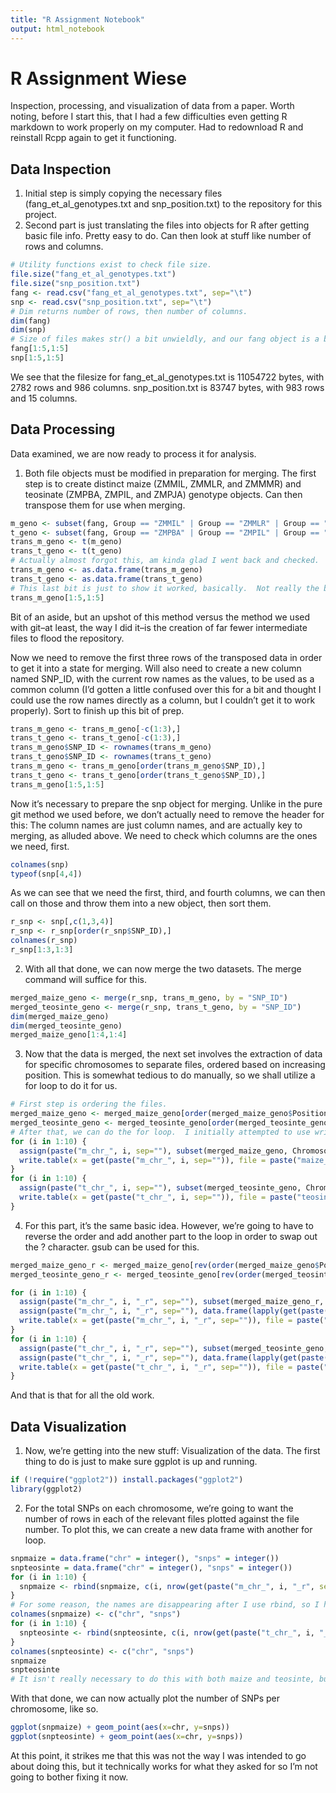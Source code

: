 ```yaml
---
title: "R Assignment Notebook"
output: html_notebook
---
```


# R Assignment Wiese

Inspection, processing, and visualization of data from a paper.  Worth noting, before I start this, that I had a few difficulties even getting R markdown to work properly on my computer.  Had to redownload R and reinstall Rcpp again to get it functioning.


## Data Inspection
1. Initial step is simply copying the necessary files (fang_et_al_genotypes.txt and snp_position.txt) to the repository for this project.
2. Second part is just translating the files into objects for R after getting basic file info.  Pretty easy to do.  Can then look at stuff like number of rows and columns.

```r
# Utility functions exist to check file size.
file.size("fang_et_al_genotypes.txt")
file.size("snp_position.txt")
fang <- read.csv("fang_et_al_genotypes.txt", sep="\t")
snp <- read.csv("snp_position.txt", sep="\t")
# Dim returns number of rows, then number of columns.
dim(fang)
dim(snp)
# Size of files makes str() a bit unwieldly, and our fang object is a bit too much for just looking at the header.  Cutting it down a bit on rows and columns helps some, though, and still gives us a decent general idea.  
fang[1:5,1:5]
snp[1:5,1:5]
```
We see that the filesize for fang_et_al_genotypes.txt is 11054722 bytes, with 2782 rows and 986 columns.  snp_position.txt is 83747 bytes, with 983 rows and 15 columns.

## Data Processing
Data examined, we are now ready to process it for analysis.

1.  Both file objects must be modified in preparation for merging.  The first step is to create distinct maize (ZMMIL, ZMMLR, and ZMMMR) and teosinate (ZMPBA, ZMPIL, and ZMPJA) genotype objects.  Can then transpose them for use when merging.

```r
m_geno <- subset(fang, Group == "ZMMIL" | Group == "ZMMLR" | Group == "ZMMMR")
t_geno <- subset(fang, Group == "ZMPBA" | Group == "ZMPIL" | Group == "ZMPJA")
trans_m_geno <- t(m_geno)
trans_t_geno <- t(t_geno)
# Actually almost forgot this, am kinda glad I went back and checked.  The transposed genotype files apparently aren't treated as data frames, so.
trans_m_geno <- as.data.frame(trans_m_geno)
trans_t_geno <- as.data.frame(trans_t_geno)
# This last bit is just to show it worked, basically.  Not really the best method for doing so, but it's the one I like to use.  Tend to observe different rows/columns this way before calling it good.
trans_m_geno[1:5,1:5]
```
Bit of an aside, but an upshot of this method versus the method we used with git--at least, the way I did it--is the creation of far fewer intermediate files to flood the repository.

Now we need to remove the first three rows of the transposed data in order to get it into a state for merging.  Will also need to create a new column named SNP_ID, with the current row names as the values, to be used as a common column (I'd gotten a little confused over this for a bit and thought I could use the row names directly as a column, but I couldn't get it to work properly).  Sort to finish up this bit of prep.

```r
trans_m_geno <- trans_m_geno[-c(1:3),]
trans_t_geno <- trans_t_geno[-c(1:3),]
trans_m_geno$SNP_ID <- rownames(trans_m_geno)
trans_t_geno$SNP_ID <- rownames(trans_t_geno)
trans_m_geno <- trans_m_geno[order(trans_m_geno$SNP_ID),]
trans_t_geno <- trans_t_geno[order(trans_t_geno$SNP_ID),]
trans_m_geno[1:5,1:5]
```

Now it's necessary to prepare the snp object for merging.  Unlike in the pure git method we used before, we don't actually need to remove the header for this:  The column names are just column names, and are actually key to merging, as alluded above.  We need to check which columns are the ones we need, first.

```r
colnames(snp)
typeof(snp[4,4])
```

As we can see that we need the first, third, and fourth columns, we can then call on those and throw them into a new object, then sort them.

```r
r_snp <- snp[,c(1,3,4)]
r_snp <- r_snp[order(r_snp$SNP_ID),]
colnames(r_snp)
r_snp[1:3,1:3]
```
2.  With all that done, we can now merge the two datasets.  The merge command will suffice for this.

```r
merged_maize_geno <- merge(r_snp, trans_m_geno, by = "SNP_ID")
merged_teosinte_geno <- merge(r_snp, trans_t_geno, by = "SNP_ID")
dim(merged_maize_geno)
dim(merged_teosinte_geno)
merged_maize_geno[1:4,1:4]
```

3.  Now that the data is merged, the next set involves the extraction of data for specific chromosomes to separate files, ordered based on increasing position.  This is somewhat tedious to do manually, so we shall utilize a for loop to do it for us.

```r
# First step is ordering the files.
merged_maize_geno <- merged_maize_geno[order(merged_maize_geno$Position),]
merged_teosinte_geno <- merged_teosinte_geno[order(merged_teosinte_geno$Position),]
# After that, we can do the for loop.  I initially attempted to use write.csv for this, but apparently the separator is hardcoded and I had some issues.  Ended up having to use write.table instead.
for (i in 1:10) {
  assign(paste("m_chr_", i, sep=""), subset(merged_maize_geno, Chromosome == i))
  write.table(x = get(paste("m_chr_", i, sep="")), file = paste("maize_chromosome_", i, ".txt", sep=""), quote = FALSE, sep = "\t")
}
for (i in 1:10) {
  assign(paste("t_chr_", i, sep=""), subset(merged_teosinte_geno, Chromosome == i))
  write.table(x = get(paste("t_chr_", i, sep="")), file = paste("teosinte_chromosome_", i, ".txt", sep=""), quote = FALSE, sep = "\t")
}
```

4.  For this part, it's the same basic idea.  However, we're going to have to reverse the order and add another part to the loop in order to swap out the ? character.  gsub can be used for this.

```r

merged_maize_geno_r <- merged_maize_geno[rev(order(merged_maize_geno$Position)),]
merged_teosinte_geno_r <- merged_teosinte_geno[rev(order(merged_teosinte_geno$Position)),]

for (i in 1:10) {
  assign(paste("m_chr_", i, "_r", sep=""), subset(merged_maize_geno_r, Chromosome == i))
  assign(paste("m_chr_", i, "_r", sep=""), data.frame(lapply(get(paste("m_chr_", i, "_r", sep="")), function(x) {gsub(pattern = "\\?", replacement = "-", x)})))
  write.table(x = get(paste("m_chr_", i, "_r", sep="")), file = paste("maize_chromosome_", i, "_reverse.txt", sep=""), quote = FALSE, sep = "\t")
}
for (i in 1:10) {
  assign(paste("t_chr_", i, "_r", sep=""), subset(merged_teosinte_geno, Chromosome == i))
  assign(paste("t_chr_", i, "_r", sep=""), data.frame(lapply(get(paste("t_chr_", i, "_r", sep="")), function(x) {gsub(pattern = "\\?", replacement = "-", x)})))
  write.table(x = get(paste("t_chr_", i, "_r", sep="")), file = paste("teosinte_chromosome_", i, "_reverse.txt", sep=""), quote = FALSE, sep = "\t")
}
```
And that is that for all the old work.

## Data Visualization

1.  Now, we're getting into the new stuff: Visualization of the data.  The first thing to do is just to make sure ggplot is up and running.

```r
if (!require("ggplot2")) install.packages("ggplot2")
library(ggplot2)
```

2.  For the total SNPs on each chromosome, we're going to want the number of rows in each of the relevant files plotted against the file number.  To plot this, we can create a new data frame with another for loop.

```r
snpmaize = data.frame("chr" = integer(), "snps" = integer())
snpteosinte = data.frame("chr" = integer(), "snps" = integer())
for (i in 1:10) {
  snpmaize <- rbind(snpmaize, c(i, nrow(get(paste("m_chr_", i, "_r", sep="")))))
}
# For some reason, the names are disappearing after I use rbind, so I had to add the colnames bit again.
colnames(snpmaize) <- c("chr", "snps")
for (i in 1:10) {
  snpteosinte <- rbind(snpteosinte, c(i, nrow(get(paste("t_chr_", i, "_r", sep="")))))
}
colnames(snpteosinte) <- c("chr", "snps")
snpmaize
snpteosinte
# It isn't really necessary to do this with both maize and teosinte, but it helps to show everything's working.
```
With that done, we can now actually plot the number of SNPs per chromosome, like so.
```r
ggplot(snpmaize) + geom_point(aes(x=chr, y=snps))
ggplot(snpteosinte) + geom_point(aes(x=chr, y=snps))
```
At this point, it strikes me that this was not the way I was intended to go about doing this, but it technically works for what they asked for so I'm not going to bother fixing it now.